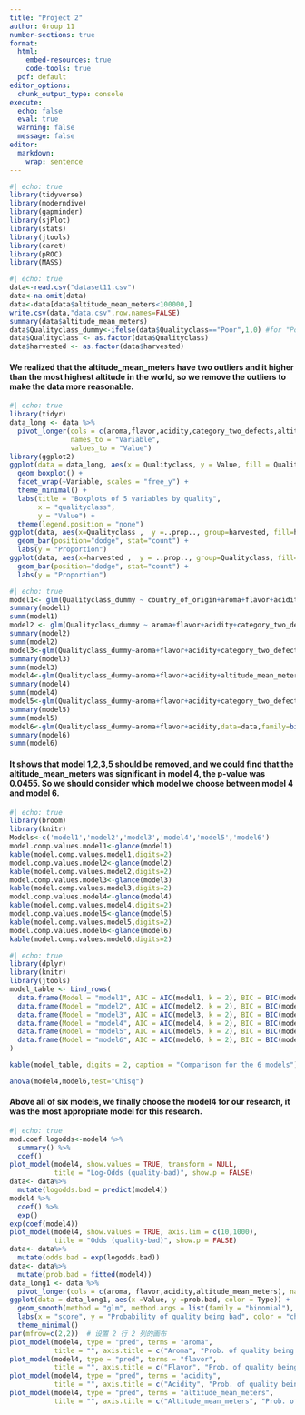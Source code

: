 ```yaml
---
title: "Project 2"
author: Group 11
number-sections: true
format: 
  html:
    embed-resources: true
    code-tools: true
  pdf: default
editor_options: 
  chunk_output_type: console
execute:
  echo: false
  eval: true
  warning: false
  message: false
editor: 
  markdown: 
    wrap: sentence
---
```


```r
#| echo: true
library(tidyverse)
library(moderndive)
library(gapminder)
library(sjPlot)
library(stats)
library(jtools)
library(caret)
library(pROC)
library(MASS)
```

```r
#| echo: true
data<-read.csv("dataset11.csv")
data<-na.omit(data)
data<-data[data$altitude_mean_meters<100000,]
write.csv(data,"data.csv",row.names=FALSE)
summary(data$altitude_mean_meters)
data$Qualityclass_dummy<-ifelse(data$Qualityclass=="Poor",1,0) #for "Poor"=1 "Good"=0
data$Qualityclass <- as.factor(data$Qualityclass)
data$harvested <- as.factor(data$harvested)
```

#### We realized that the altitude_mean_meters have two outliers and it higher than the most highest altitude in the world, so we remove the outliers to make the data more reasonable.

```r
#| echo: true
library(tidyr)
data_long <- data %>%
  pivot_longer(cols = c(aroma,flavor,acidity,category_two_defects,altitude_mean_meters),
               names_to = "Variable",
               values_to = "Value")
library(ggplot2)
ggplot(data = data_long, aes(x = Qualityclass, y = Value, fill = Qualityclass)) +
  geom_boxplot() +
  facet_wrap(~Variable, scales = "free_y") +  
  theme_minimal() +
  labs(title = "Boxplots of 5 variables by quality",
       x = "qualityclass",
       y = "Value") +
  theme(legend.position = "none")
ggplot(data, aes(x=Qualityclass ,  y =..prop.., group=harvested, fill=harvested)) + 
  geom_bar(position="dodge", stat="count") +
  labs(y = "Proportion")
ggplot(data, aes(x=harvested ,  y = ..prop.., group=Qualityclass, fill=Qualityclass)) + 
  geom_bar(position="dodge", stat="count") +
  labs(y = "Proportion")
```

```r
#| echo: true
model1<- glm(Qualityclass_dummy ~ country_of_origin+aroma+flavor+acidity+category_two_defects+altitude_mean_meters+harvested, data = data, family = binomial(link = "logit"))
summary(model1)
summ(model1)
model2 <- glm(Qualityclass_dummy ~ aroma+flavor+acidity+category_two_defects+altitude_mean_meters+harvested, data = data, family = binomial(link = "logit"))
summary(model2)
summ(model2)
model3<-glm(Qualityclass_dummy~aroma+flavor+acidity+category_two_defects+altitude_mean_meters,data=data,family=binomial(link="logit"))
summary(model3)
summ(model3)
model4<-glm(Qualityclass_dummy~aroma+flavor+acidity+altitude_mean_meters,data=data,family=binomial(link="logit"))
summary(model4)
summ(model4)
model5<-glm(Qualityclass_dummy~aroma+flavor+acidity+category_two_defects,data=data,family=binomial(link="logit"))
summary(model5)
summ(model5)
model6<-glm(Qualityclass_dummy~aroma+flavor+acidity,data=data,family=binomial(link="logit"))
summary(model6)
summ(model6)
```

#### It shows that model 1,2,3,5 should be removed, and we could find that the altitude_mean_meters was significant in model 4, the p-value was 0.0455. So we should consider which model we choose between model 4 and model 6.

```r
#| echo: true
library(broom)
library(knitr)
Models<-c('model1','model2','model3','model4','model5','model6')
model.comp.values.model1<-glance(model1)
kable(model.comp.values.model1,digits=2)
model.comp.values.model2<-glance(model2)
kable(model.comp.values.model2,digits=2)
model.comp.values.model3<-glance(model3)
kable(model.comp.values.model3,digits=2)
model.comp.values.model4<-glance(model4)
kable(model.comp.values.model4,digits=2)
model.comp.values.model5<-glance(model5)
kable(model.comp.values.model5,digits=2)
model.comp.values.model6<-glance(model6)
kable(model.comp.values.model6,digits=2)


```

```r
#| echo: true
library(dplyr)
library(knitr)
library(jtools)
model_table <- bind_rows(
  data.frame(Model = "model1", AIC = AIC(model1, k = 2), BIC = BIC(model1)),
  data.frame(Model = "model2", AIC = AIC(model2, k = 2), BIC = BIC(model2)),
  data.frame(Model = "model3", AIC = AIC(model3, k = 2), BIC = BIC(model3)),
  data.frame(Model = "model4", AIC = AIC(model4, k = 2), BIC = BIC(model4)),
  data.frame(Model = "model5", AIC = AIC(model5, k = 2), BIC = BIC(model5)),
  data.frame(Model = "model6", AIC = AIC(model6, k = 2), BIC = BIC(model6))
)

kable(model_table, digits = 2, caption = "Comparison for the 6 models")
```

```r
anova(model4,model6,test="Chisq")
```

#### Above all of six models, we finally choose the model4 for our research, it was the most appropriate model for this research.

```r
#| echo: true
mod.coef.logodds<-model4 %>%
  summary() %>%
  coef()
plot_model(model4, show.values = TRUE, transform = NULL,
           title = "Log-Odds (quality-bad)", show.p = FALSE)
data<- data%>%
  mutate(logodds.bad = predict(model4))
model4 %>%
  coef() %>%
  exp()
exp(coef(model4))
plot_model(model4, show.values = TRUE, axis.lim = c(10,1000),
           title = "Odds (quality-bad)", show.p = FALSE)
data<- data%>%
  mutate(odds.bad = exp(logodds.bad))
data<- data%>%
  mutate(prob.bad = fitted(model4))
data_long1 <- data %>%
  pivot_longer(cols = c(aroma, flavor,acidity,altitude_mean_meters), names_to = "Type", values_to = "Value")
ggplot(data = data_long1, aes(x =Value, y =prob.bad, color = Type)) +
  geom_smooth(method = "glm", method.args = list(family = "binomial"), se = FALSE) +
  labs(x = "score", y = "Probability of quality being bad", color = "character Type") +
  theme_minimal()
par(mfrow=c(2,2))  # 设置 2 行 2 列的画布
plot_model(model4, type = "pred", terms = "aroma", 
           title = "", axis.title = c("Aroma", "Prob. of quality being bad"))
plot_model(model4, type = "pred", terms = "flavor", 
           title = "", axis.title = c("Flavor", "Prob. of quality being bad"))
plot_model(model4, type = "pred", terms = "acidity", 
           title = "", axis.title = c("Acidity", "Prob. of quality being bad"))
plot_model(model4, type = "pred", terms = "altitude_mean_meters", 
           title = "", axis.title = c("Altitude_mean_meters", "Prob. of quality being bad"))
```
